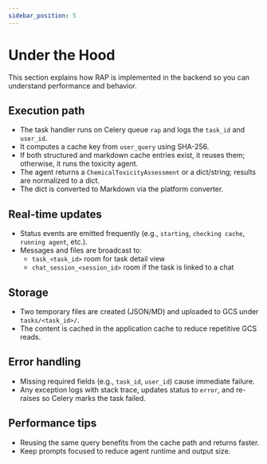 ```yaml
---
sidebar_position: 5
---
```


# Under the Hood

This section explains how RAP is implemented in the backend so you can understand performance and behavior.

## Execution path

- The task handler runs on Celery queue `rap` and logs the `task_id` and `user_id`.
- It computes a cache key from `user_query` using SHA-256.
- If both structured and markdown cache entries exist, it reuses them; otherwise, it runs the toxicity agent.
- The agent returns a `ChemicalToxicityAssessment` or a dict/string; results are normalized to a dict.
- The dict is converted to Markdown via the platform converter.

## Real-time updates

- Status events are emitted frequently (e.g., `starting`, `checking cache`, `running agent`, etc.).
- Messages and files are broadcast to:
  - `task_<task_id>` room for task detail view
  - `chat_session_<session_id>` room if the task is linked to a chat

## Storage

- Two temporary files are created (JSON/MD) and uploaded to GCS under `tasks/<task_id>/`.
- The content is cached in the application cache to reduce repetitive GCS reads.

## Error handling

- Missing required fields (e.g., `task_id`, `user_id`) cause immediate failure.
- Any exception logs with stack trace, updates status to `error`, and re-raises so Celery marks the task failed.

## Performance tips

- Reusing the same query benefits from the cache path and returns faster.
- Keep prompts focused to reduce agent runtime and output size.
